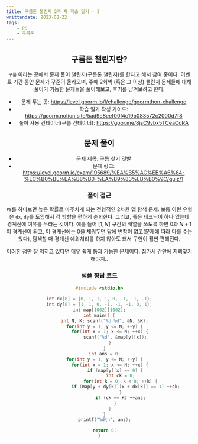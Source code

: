 ```yaml
---
title: 구름톤 챌린지 2주 차 학습 일기 - 2
writtendate: 2023-08-22
tags:
    - PS
    - 구름톤
---
```


<Header />

## 구름톤 챌린지란?

`구름` 이라는 곳에서 문제 풀이 챌린지(구름톤 챌린지)를 한다고 해서 참여 중이다. 이벤트 기간 동안 문제가 꾸준이 올라오며, 주에 2회씩 (혹은 그 이상) 챌린지 문제들에 대해 풀이가 가능한 문제들을 풀이해보고, 후기를 남겨보려고 한다.

- 문제 푸는 곳: https://level.goorm.io/l/challenge/goormthon-challenge
- 학습 일기 작성 가이드: https://goorm.notion.site/5ad9e8eef00f4c19b083572c2000d7f8
- 풀이 사용 컨테이너(구름 컨테이너): https://goor.me/8jsC9vbx5TCeaCcRA

## 문제 풀이

- 문제 제목: 구름 찾기 깃발
- 문제 링크: https://level.goorm.io/exam/195689/%EA%B5%AC%EB%A6%84-%EC%B0%BE%EA%B8%B0-%EA%B9%83%EB%B0%9C/quiz/1

### 풀이 접근

`PS`를 하다보면 높은 확률로 마주치게 되는 전형적인 2차원 맵 탐색 문제. 보통 이런 유형은 `dx`, `dy`를 도입해서 각 방향을 편하게 순회한다. 그리고, 좋은 테크닉이 하나 있는데 경계선에 여유를 두라는 것이다. 예를 들어 $[1, N]$ 구간의 배열을 쓰도록 하면 $0$과 $N+1$이 경계선이 되고, 이 경계선에는 $0$을 채워두면 답에 변함이 없고(문제에 따라 다를 수는 있다), 탐색할 때 경계선 예외처리를 하지 않아도 돼서 구현이 훨씬 편해진다.

이러한 점만 잘 익히고 있다면 매우 쉽게 통과 가능한 문제이다. 집가서 간만에 지뢰찾기 해야지..

### 샘플 정답 코드

```cpp
#include <stdio.h>

int dx[8] = {0, 1, 1, 1, 0, -1, -1, -1};
int dy[8] = {1, 1, 0, -1, -1, -1, 0, 1};
int map[1002][1002];
int main() {
    int N, K; scanf("%d %d", &N, &K);
    for(int y = 1; y <= N; ++y) {
        for(int x = 1; x <= N; ++x) {
            scanf("%d", &map[y][x]);
        }
    }
    int ans = 0;
    for(int y = 1; y <= N; ++y) {
        for(int x = 1; x <= N; ++x) {
            if (map[y][x] == 0) {
                int ck = 0;
                for(int k = 0; k < 8; ++k) {
                    if (map[y + dy[k]][x + dx[k]] == 1) ++ck;
                }
                if (ck == K) ++ans;
            }
        }
    }
    printf("%d\n", ans);

    return 0;
}
```

<TagList />
<Comment />
